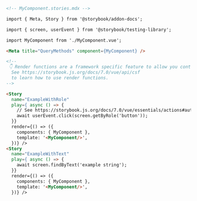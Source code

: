 ```md
<!-- MyComponent.stories.mdx -->

import { Meta, Story } from '@storybook/addon-docs';

import { screen, userEvent } from '@storybook/testing-library';

import MyComponent from './MyComponent.vue';

<Meta title="QueryMethods" component={MyComponent} />

<!--
 👇 Render functions are a framework specific feature to allow you control on how the component renders.
  See https://storybook.js.org/docs/7.0/vue/api/csf
  to learn how to use render functions.
-->

<Story 
  name="ExampleWithRole"
  play={ async () => {
    // See https://storybook.js.org/docs/7.0/vue/essentials/actions#automatically-matching-args to learn how to setup logging in the Actions panel
    await userEvent.click(screen.getByRole('button'));
  }}
  render={() => ({
    components: { MyComponent },
    template: '<MyComponent/>',
  })} />
<Story 
  name="ExampleWithText" 
  play={ async () => {
    await screen.findByText('example string');
  }}
  render={() => ({
    components: { MyComponent },
    template: '<MyComponent/>',
  })} />
```
